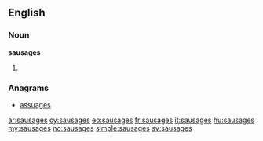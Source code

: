 ==English==

===Noun===
'''sausages'''

# {{plural of|[[sausage]]}}

===Anagrams===
* [[assuages#English|assuages]]

[[ar:sausages]]
[[cy:sausages]]
[[eo:sausages]]
[[fr:sausages]]
[[it:sausages]]
[[hu:sausages]]
[[my:sausages]]
[[no:sausages]]
[[simple:sausages]]
[[sv:sausages]]